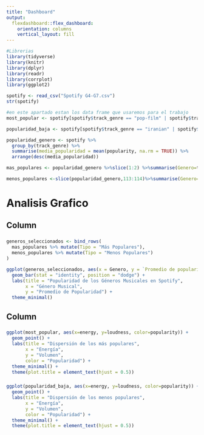 ```yaml
---
title: "Dashboard"
output: 
  flexdashboard::flex_dashboard:
    orientation: columns
    vertical_layout: fill
---
```


```r
#Librerias
library(tidyverse)
library(knitr)
library(dplyr)
library(readr)
library(corrplot)
library(ggplot2)
```

```r
spotify <- read_csv("Spotify G4-G7.csv")
str(spotify)
```

```r
#en este apartado estan los data frame que usaremos para el trabajo
most_popular <- spotify[spotify$track_genre == "pop-film" | spotify$track_genre == "k-pop",]

popularidad_baja <- spotify[spotify$track_genre == "iranian" | spotify$track_genre == "romance",]

```

```r
popularidad_genero <- spotify %>%
  group_by(track_genre) %>%
  summarise(media_popularidad = mean(popularity, na.rm = TRUE)) %>%
  arrange(desc(media_popularidad))
```

```r

mas_populares <- popularidad_genero %>%slice(1:2) %>%summarise(Genero=track_genre,"Promedio de popularidad"=media_popularidad)

menos_populares <-slice(popularidad_genero,113:114)%>%summarise(Genero=track_genre,"Promedio de popularidad"=media_popularidad)
```

Analisis Grafico
======================================================================

Column {data-width=600}
-----------------------------------------------------------------------

### 

```r
generos_seleccionados <- bind_rows(
  mas_populares %>% mutate(Tipo = "Más Populares"),
  menos_populares %>% mutate(Tipo = "Menos Populares")
)

ggplot(generos_seleccionados, aes(x = Genero, y = `Promedio de popularidad`, fill = Tipo)) +
  geom_bar(stat = "identity", position = "dodge") +
  labs(title = "Popularidad de los Géneros Musicales en Spotify",
       x = "Género Musical",
       y = "Promedio de Popularidad") +
  theme_minimal()
```

Column {data-width=400}
-----------------------------------------------------------------------

### 

```r
ggplot(most_popular, aes(x=energy, y=loudness, color=popularity)) +
  geom_point() +
  labs(title = "Dispersión de los más populares",
       x = "Energía",
       y = "Volumen",
       color = "Popularidad") +
  theme_minimal() +
  theme(plot.title = element_text(hjust = 0.5))
```

### 

```r
ggplot(popularidad_baja, aes(x=energy, y=loudness, color=popularity)) +
  geom_point() +
  labs(title = "Dispersión de los menos populares",
       x = "Energía",
       y = "Volumen",
       color = "Popularidad") +
  theme_minimal() +
  theme(plot.title = element_text(hjust = 0.5))
```
